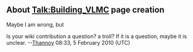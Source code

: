 == About [[Talk:Building_VLMC]] page creation ==

Maybe I am wrong, but

Is your wiki contribution a question? a troll?
If it is a question, maybe it is unclear.
--[[User:Thannoy|Thannoy]] 08:33, 5 February 2010 (UTC)